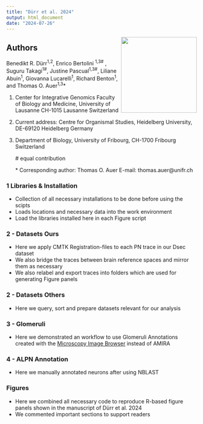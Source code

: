 ```yaml
---
title: "Dürr et al. 2024"
output: html_document
date: "2024-07-26"
---
```

<img src="General/Logo_Github_Dsec_Dataset_Overview_ALPNs_n133_anterior.png" align="right" height="200" /> 

## Authors
Benedikt R. Dürr^1,2^, Enrico Bertolini ^1,3#^ , Suguru Takagi^1#^, Justine Pascual^1,3#^, Liliane Abuin^1^, Giovanna Lucarelli^1^, Richard Benton^1^, and Thomas O. Auer^1,3^*

1. Center for Integrative Genomics Faculty of Biology and Medicine, University of Lausanne CH-1015 Lausanne Switzerland
2. Current address: Centre for Organismal Studies, Heidelberg University, DE-69120 Heidelberg Germany
3. Department of Biology, University of Fribourg, CH-1700 Fribourg Switzerland

    \# equal contribution 

    \* Corresponding author: Thomas O. Auer E-mail: thomas.auer@unifr.ch


### 1 Libraries & Installation
- Collection of all necessary installations to be done before using the scipts 
- Loads locations and necessary data into the work environment
- Load the libraries installed here in each Figure script


### 2 - Datasets Ours
- Here we apply CMTK Registration-files to each PN trace in our Dsec dataset 
- We also bridge the traces between brain reference spaces and mirror them as necessary
- We also relabel and export traces into folders which are used for generating Figure panels

### 2 - Datasets Others
- Here we query, sort and prepare datasets relevant for our analysis

### 3 - Glomeruli
- Here we demonstrated an workflow to use Glomeruli Annotations created with the [Microscopy Image Browser](http://mib.helsinki.fi) instead of AMIRA 

### 4 - ALPN Annotation
- Here we manually annotated neurons after using NBLAST

### Figures
- Here we combined all necessary code to reproduce R-based figure panels shown in the manuscript of Dürr et al. 2024
- We commented important sections to support readers
